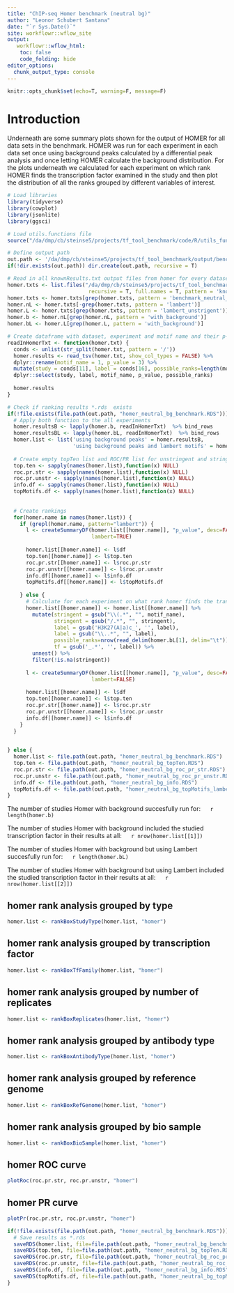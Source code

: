 ```yaml
---
title: "ChIP-seq Homer benchmark (neutral bg)"
author: "Leonor Schubert Santana"
date: "`r Sys.Date()`" 
site: workflowr::wflow_site
output:
   workflowr::wflow_html:
    toc: false
    code_folding: hide
editor_options:
  chunk_output_type: console
---
```


```r
knitr::opts_chunk$set(echo=T, warning=F, message=F)
```

# Introduction

Underneath are some summary plots shown for the output of HOMER for all data sets in the benchmark. HOMER was run for each experiment in each data set once using background peaks calculated by a differential peak analysis and once letting HOMER calculate the background distribution. For the plots underneath we calculated for each experiment on which rank HOMER finds the transcription factor examined in the study and then plot the distribution of all the ranks grouped by different variables of interest.

```r
# Load libraries
library(tidyverse)
library(cowplot)
library(jsonlite)
library(ggsci)

# Load utils.functions file
source("/da/dmp/cb/steinse5/projects/tf_tool_benchmark/code/R/utils_functions.R")

# Define output path
out.path <- '/da/dmp/cb/steinse5/projects/tf_tool_benchmark/output/benchmark_data/chipseq_neutral_bg/homer/'
if(!dir.exists(out.path)) dir.create(out.path, recursive = T)

# Read in all knownResults.txt output files from homer for every dataset
homer.txts <- list.files("/da/dmp/cb/steinse5/projects/tf_tool_benchmark/data/chipseq/",
                          recursive = T, full.names = T, pattern = 'knownResults.txt')
homer.txts <- homer.txts[grep(homer.txts, pattern = 'benchmark_neutral_bg')]
homer.nL <- homer.txts[-grep(homer.txts, pattern = 'lambert')]
homer.L <- homer.txts[grep(homer.txts, pattern = 'lambert_unstrigent')]
homer.b <- homer.nL[grep(homer.nL, pattern = 'with_background')]
homer.bL <- homer.L[grep(homer.L, pattern = 'with_background')]

# Create dataframe with dataset, experiment and motif name and their p-value
readInHomerTxt <- function(homer.txt) {
  conds <- unlist(str_split(homer.txt, pattern = '/'))
  homer.results <- read_tsv(homer.txt, show_col_types = FALSE) %>%
  dplyr::rename(motif_name = 1, p_value = 3) %>%
  mutate(study = conds[11], label = conds[16], possible_ranks=length(motif_name)) %>%
  dplyr::select(study, label, motif_name, p_value, possible_ranks)
 
  homer.results
} 

# Check if ranking results *.rds  exists
if(!file.exists(file.path(out.path, "homer_neutral_bg_benchmark.RDS"))) {
  # Apply both function to the all experiments
  homer.resultsB <- lapply(homer.b, readInHomerTxt)  %>% bind_rows
  homer.resultsBL <- lapply(homer.bL, readInHomerTxt)  %>% bind_rows
  homer.list <- list('using background peaks' = homer.resultsB, 
                     'using background peaks and lambert motifs' = homer.resultsBL)
  
  # Create empty topTen list and ROC/PR list for unstringent and stringent and info
  top.ten <- sapply(names(homer.list),function(x) NULL)
  roc.pr.str <- sapply(names(homer.list),function(x) NULL)
  roc.pr.unstr <- sapply(names(homer.list),function(x) NULL)
  info.df <- sapply(names(homer.list),function(x) NULL)
  topMotifs.df <- sapply(names(homer.list),function(x) NULL)
  
  
  # Create rankings 
  for(homer.name in names(homer.list)) {
    if (grepl(homer.name, pattern="lambert")) {
      l <- createSummaryDF(homer.list[[homer.name]], "p_value", desc=FALSE, 
                           lambert=TRUE)
      
      homer.list[[homer.name]] <- l$df
      top.ten[[homer.name]] <- l$top.ten
      roc.pr.str[[homer.name]] <- l$roc.pr.str
      roc.pr.unstr[[homer.name]] <- l$roc.pr.unstr
      info.df[[homer.name]] <- l$info.df
      topMotifs.df[[homer.name]] <- l$topMotifs.df
      
    } else {
      # Calculate for each experiment on what rank homer finds the transcription factor examined in the study
      homer.list[[homer.name]] <- homer.list[[homer.name]] %>%
        mutate(stringent = gsub("\\(.*", "", motif_name),
               stringent = gsub("/.*", "", stringent),
               label = gsub('H3K27(A|a)c_', '', label),
               label = gsub("\\..*", "", label),
               possible_ranks=nrow(read_delim(homer.bL[1], delim="\t")),
               tf = gsub('_.*', '', label)) %>%
        unnest() %>%
        filter(!is.na(stringent))
      
      l <- createSummaryDF(homer.list[[homer.name]], "p_value", desc=FALSE, 
                           lambert=FALSE)
      
      homer.list[[homer.name]] <- l$df
      top.ten[[homer.name]] <- l$top.ten
      roc.pr.str[[homer.name]] <- l$roc.pr.str
      roc.pr.unstr[[homer.name]] <- l$roc.pr.unstr
      info.df[[homer.name]] <- l$info.df
    }
  }

  
} else {
  homer.list <- file.path(out.path, "homer_neutral_bg_benchmark.RDS")
  top.ten <- file.path(out.path, "homer_neutral_bg_topTen.RDS")
  roc.pr.str <- file.path(out.path, "homer_neutral_bg_roc_pr_str.RDS")
  roc.pr.unstr <- file.path(out.path, "homer_neutral_bg_roc_pr_unstr.RDS")
  info.df <- file.path(out.path, "homer_neutral_bg_info.RDS")
  topMotifs.df <- file.path(out.path, "homer_neutral_bg_topMotifs_lambert.RDS")
}


```

The number of studies Homer with background succesfully run for: &emsp; `r length(homer.b)` \

The number of studies Homer with background included the studied transcription factor in their results at all: &emsp; `r nrow(homer.list[[1]])`

The number of studies Homer with background but using Lambert succesfully run for: &emsp; `r length(homer.bL)` \

The number of studies Homer with background but using Lambert included the studied transcription factor in their results at all: &emsp; `r nrow(homer.list[[2]])`


## homer rank analysis grouped by type {.tabset}

```r
homer.list <- rankBoxStudyType(homer.list, "homer")
```

## homer rank analysis grouped by transcription factor {.tabset}

```r
homer.list <- rankBoxTfFamily(homer.list, "homer")
```

## homer rank analysis grouped by number of replicates {.tabset}

```r
homer.list <- rankBoxReplicates(homer.list, "homer")
```

## homer rank analysis grouped by antibody type {.tabset}

```r
homer.list <- rankBoxAntibodyType(homer.list, "homer")
```

## homer rank analysis grouped by reference genome {.tabset}

```r
homer.list <- rankBoxRefGenome(homer.list, "homer")
```

## homer rank analysis grouped by bio sample {.tabset}

```r
homer.list <- rankBoxBioSample(homer.list, "homer")
```

## homer ROC curve {.tabset}

```r
plotRoc(roc.pr.str, roc.pr.unstr, "homer")
```

## homer PR curve {.tabset}

```r
plotPr(roc.pr.str, roc.pr.unstr, "homer")
```

```r
if(!file.exists(file.path(out.path, "homer_neutral_bg_benchmark.RDS"))) {
  # Save results as *.rds
  saveRDS(homer.list, file=file.path(out.path, "homer_neutral_bg_benchmark.RDS"))
  saveRDS(top.ten, file=file.path(out.path, "homer_neutral_bg_topTen.RDS"))
  saveRDS(roc.pr.str, file=file.path(out.path, "homer_neutral_bg_roc_pr_str.RDS"))
  saveRDS(roc.pr.unstr, file=file.path(out.path, "homer_neutral_bg_roc_pr_unstr.RDS"))
  saveRDS(info.df, file=file.path(out.path, "homer_neutral_bg_info.RDS"))
  saveRDS(topMotifs.df, file=file.path(out.path, "homer_neutral_bg_topMotifs_lambert.RDS"))
}
```
